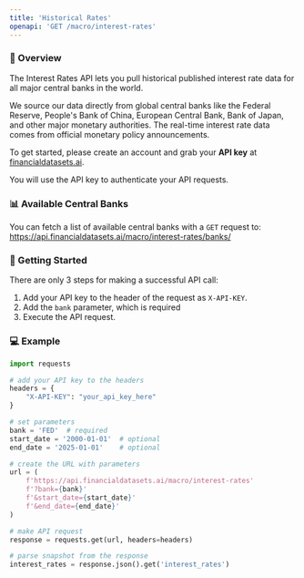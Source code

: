 ```yaml
---
title: 'Historical Rates'
openapi: 'GET /macro/interest-rates'
---
```


### 👋  Overview
The Interest Rates API lets you pull historical published interest rate data for all major central banks in the world.

We source our data directly from global central banks like the Federal Reserve, People's Bank of China, European Central Bank, Bank of Japan, and other major monetary authorities.  The real-time interest rate data comes from official monetary policy announcements.

To get started, please create an account and grab your <b>API key</b> at [financialdatasets.ai](https://financialdatasets.ai).

You will use the API key to authenticate your API requests.

### 📊 Available Central Banks
You can fetch a list of available central banks with a `GET` request to:
https://api.financialdatasets.ai/macro/interest-rates/banks/

###  🚀  Getting Started
There are only 3 steps for making a successful API call:
1. Add your API key to the header of the request as `X-API-KEY`.
2. Add the `bank` parameter, which is required
3. Execute the API request.

### 💻  Example

```python Interest Rates
import requests

# add your API key to the headers
headers = {
    "X-API-KEY": "your_api_key_here"
}

# set parameters
bank = 'FED'  # required
start_date = '2000-01-01'  # optional
end_date = '2025-01-01'    # optional

# create the URL with parameters
url = (
    f'https://api.financialdatasets.ai/macro/interest-rates'
    f'?bank={bank}'
    f'&start_date={start_date}'
    f'&end_date={end_date}'
)

# make API request
response = requests.get(url, headers=headers)

# parse snapshot from the response
interest_rates = response.json().get('interest_rates')
```